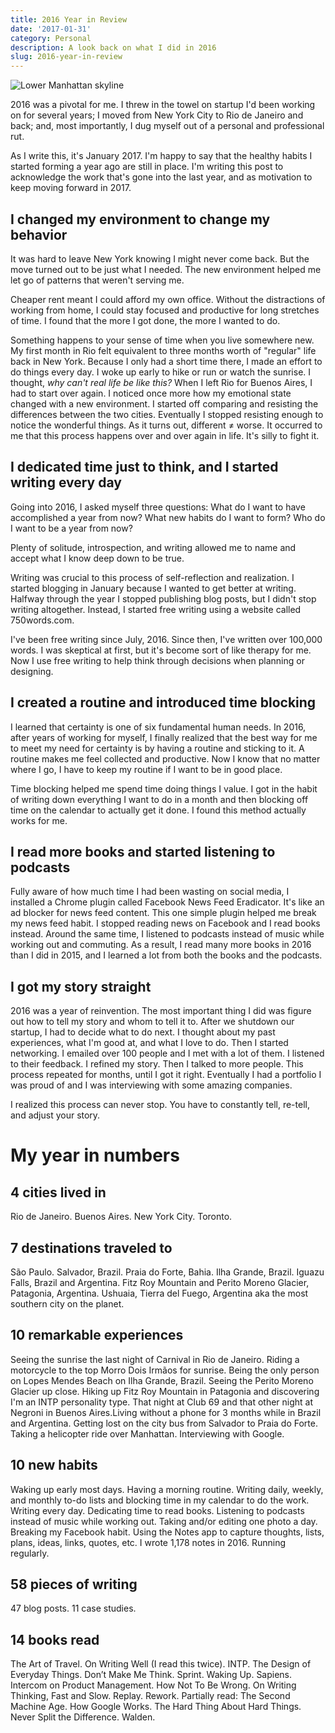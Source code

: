 ```yaml
---
title: 2016 Year in Review
date: '2017-01-31'
category: Personal
description: A look back on what I did in 2016
slug: 2016-year-in-review
---
```


<Image
    src={heroimage}
    alt="Lower Manhattan skyline"
/>

2016 was a pivotal for me. I threw in the towel on startup I'd been working on for several years; I moved from New York City to Rio de Janeiro and back; and, most importantly, I dug myself out of a personal and professional rut.

As I write this, it's January 2017. I'm happy to say that the healthy habits I started forming a year ago are still in place. I'm writing this post to acknowledge the work that's gone into the last year, and as motivation to keep moving forward in 2017.

## I changed my environment to change my behavior

It was hard to leave New York knowing I might never come back. But the move turned out to be just what I needed. The new environment helped me let go of patterns that weren't serving me.

Cheaper rent meant I could afford my own office. Without the distractions of working from home, I could stay focused and productive for long stretches of time. I found that the more I got done, the more I wanted to do.

Something happens to your sense of time when you live somewhere new. My first month in Rio felt equivalent to three months worth of "regular" life back in New York. Because I only had a short time there, I made an effort to do things every day. I woke up early to hike or run or watch the sunrise. I thought, *why can't real life be like this?* When I left Rio for Buenos Aires, I had to start over again. I noticed once more how my emotional state changed with a new environment. I started off comparing and resisting the differences between the two cities. Eventually I stopped resisting enough to notice the wonderful things. As it turns out, different ≠ worse. It occurred to me that this process happens over and over again in life. It's silly to fight it.

## I dedicated time just to think, and I started writing every day

Going into 2016, I asked myself three questions: What do I want to have accomplished a year from now? What new habits do I want to form? Who do I want to be a year from now?

Plenty of solitude, introspection, and writing allowed me to name and accept what I know deep down to be true.

Writing was crucial to this process of self-reflection and realization. I started blogging in January because I wanted to get better at writing. Halfway through the year I stopped publishing blog posts, but I didn't stop writing altogether. Instead, I started free writing using a website called 750words.com.  

I've been free writing since July, 2016. Since then, I've written over 100,000 words. I was skeptical at first, but it's become sort of like therapy for me. Now I use free writing to help think through decisions when planning or designing.


## I created a routine and introduced time blocking

I learned that certainty is one of six fundamental human needs. In 2016, after years of working for myself, I finally realized that the best way for me to meet my need for certainty is by having a routine and sticking to it. A routine makes me feel collected and productive. Now I know that no matter where I go, I have to keep my routine if I want to be in good place.

Time blocking helped me spend time doing things I value. I got in the habit of writing down everything I want to do in a month and then blocking off time on the calendar to actually get it done. I found this method actually works for me.

## I read more books and started listening to podcasts

Fully aware of how much time I had been wasting on social media, I installed a Chrome plugin called Facebook News Feed Eradicator. It's like an ad blocker for news feed content. This one simple plugin helped me break my news feed habit. I stopped reading news on Facebook and I read books instead. Around the same time, I listened to podcasts instead of music while working out and commuting. As a result, I read many more books in 2016 than I did in 2015, and I learned a lot from both the books and the podcasts.  

## I got my story straight

2016 was a year of reinvention. The most important thing I did was figure out how to tell my story and whom to tell it to. After we shutdown our startup, I had to decide what to do next. I thought about my past experiences, what I'm good at, and what I love to do. Then I started networking. I emailed over 100 people and I met with a lot of them. I listened to their feedback. I refined my story. Then I talked to more people. This process repeated for months, until I got it right. Eventually I had a portfolio I was proud of and I was interviewing with some amazing companies.  

I realized this process can never stop. You have to constantly tell, re-tell, and adjust your story.

# My year in numbers

## 4 cities lived in

Rio de Janeiro. Buenos Aires. New York City. Toronto.

## 7 destinations traveled to

São Paulo. Salvador, Brazil. Praia do Forte, Bahia. Ilha Grande, Brazil. Iguazu Falls, Brazil and Argentina. Fitz Roy Mountain and Perito Moreno Glacier, Patagonia, Argentina. Ushuaia, Tierra del Fuego, Argentina aka the most southern city on the planet.

## 10 remarkable experiences

Seeing the sunrise the last night of Carnival in Rio de Janeiro. Riding a motorcycle to the top Morro Dois Irmãos for sunrise. Being the only person on Lopes Mendes Beach on Ilha Grande, Brazil. Seeing the Perito Moreno Glacier up close. Hiking up Fitz Roy Mountain in Patagonia and discovering I'm an INTP personality type. That night at Club 69 and that other night at Negroni in Buenos Aires.Living without a phone for 3 months while in Brazil and Argentina. Getting lost on the city bus from Salvador to Praia do Forte. Taking a helicopter ride over Manhattan. Interviewing with Google.

## 10 new habits

Waking up early most days. Having a morning routine. Writing daily, weekly, and monthly to-do lists and blocking time in my calendar to do the work. Writing every day. Dedicating time to read books. Listening to podcasts instead of music while working out. Taking and/or editing one photo a day. Breaking my Facebook habit. Using the Notes app to capture thoughts, lists, plans, ideas, links, quotes, etc. I wrote 1,178 notes in 2016. Running regularly.

## 58 pieces of writing

47 blog posts. 11 case studies.

## 14 books read

The Art of Travel. On Writing Well (I read this twice). INTP. The Design of Everyday Things. Don’t Make Me Think. Sprint. Waking Up. Sapiens. Intercom on Product Management. How Not To Be Wrong. On Writing Thinking, Fast and Slow. Replay. Rework. Partially read: The Second Machine Age. How Google Works. The Hard Thing About Hard Things. Never Split the Difference. Walden.
